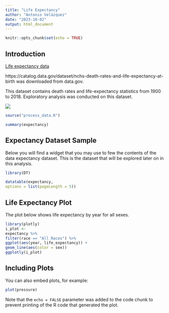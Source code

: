 ```yaml
---
title: "Life Expectancy"
author: "Antonio Velázquez"
date: "2023-10-02"
output: html_document
---
```


```r
knitr::opts_chunk$set(echo = TRUE)
```

## Introduction

[Life expectancy data](https://catalog.data.gov/dataset/nchs-death-rates-and-life-expectancy-at-birth) 

https://catalog.data.gov/dataset/nchs-death-rates-and-life-expectancy-at-birth was downloaded from data.gov.

This dataset contains death rates and life-expectancy statistics
from 1900 to 2018. Exploratory analysis was conducted on this
dataset.


![](assets/DATAGOV.png)

```r
source("process_data.R")
```

```r
summary(expectancy)
```


## Expectancy Dataset Sample
Below you will find a widget that you may use to few the
contents of the data expectancy dataset. This is the dataset
that will be explored later on in this analysis.


```r
library(DT)
```

```r
datatable(expectancy,
options = list(pageLength = 5))
```


## Life Expectancy Plot
The plot below shows life expectancy by year for all sexes.
```r
library(plotly)
i_plot <-
expectancy %>%
filter(race == "All Races") %>%
ggplot(aes(year, life_expectancy)) +
geom_line(aes(color = sex))
ggplotly(i_plot)
```

## Including Plots

You can also embed plots, for example:

```r
plot(pressure)
```

Note that the `echo = FALSE` parameter was added to the code chunk to prevent printing of the R code that generated the plot.
